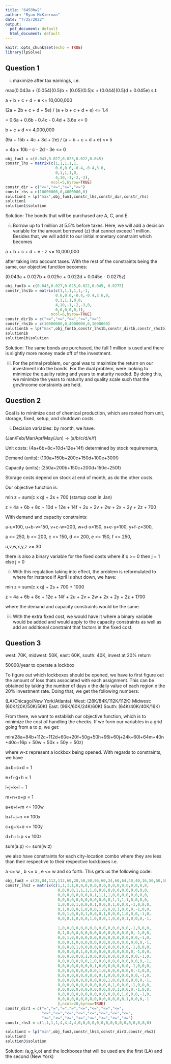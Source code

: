 ---
title: "6450hw2"
author: "Ryan McKiernan"
date: "7/25/2022"
output:
  pdf_document: default
  html_document: default
---

```{r setup, include=FALSE}
knitr::opts_chunk$set(echo = TRUE)
library(lpSolve)
```

## Question 1

i) maximize after tax earnings, i.e. 

max(0.043a + (0.054)(0.5)b + (0.05)(0.5)c + (0.044)(0.5)d + 0.045e) s.t.

a + b + c + d + e <= 10,000,000

(2a + 2b + c + d + 5e) / (a + b + c + d + e) <= 1.4 

  = 0.6a + 0.6b - 0.4c - 0.4d + 3.6e <= 0

b + c + d >= 4,000,000

(9a + 15b + 4c + 3d + 2e) / (a + b + c + d + e) <= 5

  = 4a + 10b - c - 2d - 3e <= 0

```{r}
obj_fun1 = c(0.043,0.027,0.025,0.022,0.045)
constr_lhs = matrix(c(1,1,1,1,1,
                      0.6,0.6,-0.4,-0.4,3.6,
                      0,1,1,1,0,
                      4,10,-1,-2,-3),
                    ncol=5,byrow=TRUE)
constr_dir = c("<=","<=",">=","<=")
constr_rhs = c(10000000,0,4000000,0)
solution1 = lp("max",obj_fun1,constr_lhs,constr_dir,constr_rhs)
solution1
solution1$solution
```

Solution: The bonds that will be purchased are A, C, and E.


ii) Borrow up to 1 million at 5.5% before taxes. Here, we will add a
decision variable for the amount borrowed (z) that cannot exceed 1 million.
Besides that, we will add it to our initial monetary constraint which becomes

a + b + c + d + e - z <= 10,000,000

after taking into account taxes. With the rest of the constraints being the
same, our objective function becomes:

(0.043a + 0.027b + 0.025c + 0.022d + 0.045e - 0.0275z)

```{r}
obj_fun1b = c(0.043,0.027,0.025,0.022,0.045,-0.0275)
constr_lhs1b = matrix(c(1,1,1,1,1,-1,
                      0.6,0.6,-0.4,-0.4,3.6,0,
                      0,1,1,1,0,0,
                      4,10,-1,-2,-3,0,
                      0,0,0,0,0,1),
                    ncol=6,byrow=TRUE)
constr_dir1b = c("<=","<=",">=","<=","<=")
constr_rhs1b = c(10000000,0,4000000,0,1000000)
solution1b = lp("max",obj_fun1b,constr_lhs1b,constr_dir1b,constr_rhs1b)
solution1b
solution1b$solution
```

Solution: The same bonds are purchased, the full 1 million is used and there
is slightly more money made off of the investment.

iii) For the primal problem, our goal was to maximize the return on our
investment into the bonds. For the dual problem, were looking to minimize
the quality rating and years to maturity needed. By doing this, we
minimize the years to maturity and quality scale such that the gov/income
constraints are held.



## Question 2

Goal is to minimize cost of chemical production, which are rooted from
unit, storage, fixed, setup, and shutdown costs.

i) Decision variables: by month, we have:

(Jan/Feb/Mar/Apr/May/Jun) -> (a/b/c/d/e/f)

Unit costs: (4a+6b+8c+10d+12e+14f) determined by stock requirements,

Demand (units): (100a+150b+200c+150d+100e+300f)

Capacity (units): (250a+200b+150c+200d+150e+250f)

Storage costs depend on stock at end of month, as do the other costs.

Our objective function is:

min z = sum(c x q) + 2s + 700 (startup cost in Jan)
  
  z = 4a + 6b + 8c + 10d + 12e + 14f + 2u + 2v + 2w + 2x + 2y + 2z + 700
  
With demand and capacity constraints:

a-u=100, u+b-v=150, v+c-w=200, w+d-x=150, x+e-y=100, y+f-z=300,

a <= 250, b <= 200, c <= 150, d <= 200, e <= 150, f <= 250,

u,v,w,x,y,z >= 30

there is also a binary variable for the fixed costs where
if q >= 0 then j = 1 else j = 0


ii) With this regulation taking into effect, the problem is reformulated to
where for instance if April is shut down, we have:

min z = sum(c x q) + 2s + 700 + 1000

  z = 4a + 6b + 8c + 12e + 14f + 2u + 2v + 2w + 2x + 2y + 2z + 1700

where the demand and capacity constraints would be the same.

iii) With the extra fixed cost, we would have it where a binary variable 
would be added and would apply to the capacity constraints as well as add an
additional constraint that factors in the fixed cost.



## Question 3

west: 70K, midwest: 50K, east: 60K, south: 40K, invest at 20% return

50000/year to operate a lockbox

To figure out which lockboxes should be opened, we have to first figure out
the amount of loss thats associated with each assignment. This can be
obtained by taking the number of days x the daily value of each region
x the 20% investment rate. Doing that, we get the following numbers:

(LA/Chicago/New York/Atlanta):
West: (28K/84K/112K/112K)
Midwest: (60K/20K/50K/50K)
East: (96K/60K/24K/60K)
South: (64K/40K/40K/16K)

From there, we want to establish our objective function, which is to minimize
the cost of handling the checks. If we form our variables in a grid going
from a to p, we get:

min(28a+84b+112c+112d+60e+20f+50g+50h+96i+60j+24k+60l+64m+40n+40o+16p
    + 50w + 50x + 50y + 50z)

where w-z represent a lockbox being opened. With regards to constraints, we
have

a+b+c+d = 1

e+f+g+h = 1

i+j+k+l = 1

m+n+o+p = 1

a+e+i+m <= 100w

b+f+j+n <= 100x

c+g+k+o <= 100y

d+h+l+p <= 100z

sum(a:p) <= sum(w:z)

we also have constraints for each city-location combo where they are less than 
their respective to their respective lockboxes i.e.

a <= w , b <= x , e <= w and so forth. This gets us the following code:

```{r}
obj_fun3 = c(28,84,112,112,60,20,50,50,96,60,24,60,64,40,40,16,50,50,50,50)
constr_lhs3 = matrix(c(1,1,1,1,0,0,0,0,0,0,0,0,0,0,0,0,0,0,0,0,
                       0,0,0,0,1,1,1,1,0,0,0,0,0,0,0,0,0,0,0,0,
                       0,0,0,0,0,0,0,0,1,1,1,1,0,0,0,0,0,0,0,0,
                       0,0,0,0,0,0,0,0,0,0,0,0,1,1,1,1,0,0,0,0,
                       1,0,0,0,1,0,0,0,1,0,0,0,1,0,0,0,-1,0,0,0,
                       0,1,0,0,0,1,0,0,0,1,0,0,0,1,0,0,0,-1,0,0,
                       0,0,1,0,0,0,1,0,0,0,1,0,0,0,1,0,0,0,-1,0,
                       0,0,0,1,0,0,0,1,0,0,0,1,0,0,0,1,0,0,0,-1,
                       
                       1,0,0,0,0,0,0,0,0,0,0,0,0,0,0,0,-1,0,0,0,
                       0,1,0,0,0,0,0,0,0,0,0,0,0,0,0,0,0,-1,0,0,
                       0,0,1,0,0,0,0,0,0,0,0,0,0,0,0,0,0,0,-1,0,
                       0,0,0,1,0,0,0,0,0,0,0,0,0,0,0,0,0,0,0,-1,
                       0,0,0,0,1,0,0,0,0,0,0,0,0,0,0,0,-1,0,0,0,
                       0,0,0,0,0,1,0,0,0,0,0,0,0,0,0,0,0,-1,0,0,
                       0,0,0,0,0,0,1,0,0,0,0,0,0,0,0,0,0,0,-1,0,
                       0,0,0,0,0,0,0,1,0,0,0,0,0,0,0,0,0,0,0,-1,
                       0,0,0,0,0,0,0,0,1,0,0,0,0,0,0,0,-1,0,0,0,
                       0,0,0,0,0,0,0,0,0,1,0,0,0,0,0,0,0,-1,0,0,
                       0,0,0,0,0,0,0,0,0,0,1,0,0,0,0,0,0,0,-1,0,
                       0,0,0,0,0,0,0,0,0,0,0,1,0,0,0,0,0,0,0,-1,
                       0,0,0,0,0,0,0,0,0,0,0,0,1,0,0,0,-1,0,0,0,
                       0,0,0,0,0,0,0,0,0,0,0,0,0,1,0,0,0,-1,0,0,
                       0,0,0,0,0,0,0,0,0,0,0,0,0,0,1,0,0,0,-1,0,
                       0,0,0,0,0,0,0,0,0,0,0,0,0,0,0,1,0,0,0,-1
                       ),ncol=20,byrow=TRUE)
constr_dir3 = c("=","=","=","=","<=","<=","<=","<=",
                "<=","<=","<=","<=","<=","<=","<=","<=",
                "<=","<=","<=","<=","<=","<=","<=","<=")
constr_rhs3 = c(1,1,1,1,4,4,4,4,0,0,0,0,0,0,0,0,0,0,0,0,0,0,0,0)

solution3 = lp("min",obj_fun3,constr_lhs3,constr_dir3,constr_rhs3)
solution3
solution3$solution
```

Solution: (a,g,k,o) and the lockboxes that will be used are the first (LA) and
the second (New York)
